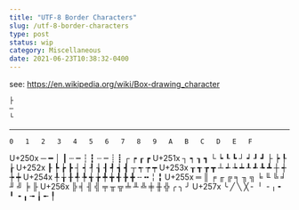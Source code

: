 ```yaml
---
title: "UTF-8 Border Characters"
slug: /utf-8-border-characters
type: post
status: wip
category: Miscellaneous
date: 2021-06-23T10:38:32-0400
---
```


see: https://en.wikipedia.org/wiki/Box-drawing_character



```bash
├
─ 
└
```



----

	0	1	2	3	4	5	6	7	8	9	A	B	C	D	E	F
U+250x	─	━	│	┃	┄	┅	┆	┇	┈	┉	┊	┋	┌	┍	┎	┏
U+251x	┐	┑	┒	┓	└	┕	┖	┗	┘	┙	┚	┛	├	┝	┞	┟
U+252x	┠	┡	┢	┣	┤	┥	┦	┧	┨	┩	┪	┫	┬	┭	┮	┯
U+253x	┰	┱	┲	┳	┴	┵	┶	┷	┸	┹	┺	┻	┼	┽	┾	┿
U+254x	╀	╁	╂	╃	╄	╅	╆	╇	╈	╉	╊	╋	╌	╍	╎	╏
U+255x	═	║	╒	╓	╔	╕	╖	╗	╘	╙	╚	╛	╜	╝	╞	╟
U+256x	╠	╡	╢	╣	╤	╥	╦	╧	╨	╩	╪	╫	╬	╭	╮	╯
U+257x	╰	╱	╲	╳	╴	╵	╶	╷	╸	╹	╺	╻	╼	╽	╾	╿


